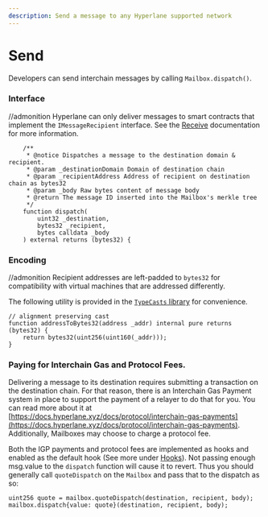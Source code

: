 ```yaml
---
description: Send a message to any Hyperlane supported network
---
```


# Send

Developers can send interchain messages by calling `Mailbox.dispatch()`.

### Interface

//admonition
Hyperlane can only deliver messages to smart contracts that implement the `IMessageRecipient` interface. See the [Receive](./receive.mdx "mention") documentation for more information.

```solidity
    /**
     * @notice Dispatches a message to the destination domain & recipient.
     * @param _destinationDomain Domain of destination chain
     * @param _recipientAddress Address of recipient on destination chain as bytes32
     * @param _body Raw bytes content of message body
     * @return The message ID inserted into the Mailbox's merkle tree
     */
    function dispatch(
        uint32 _destination,
        bytes32 _recipient,
        bytes calldata _body
    ) external returns (bytes32) {
```


### Encoding

//admonition
Recipient addresses are left-padded to `bytes32` for compatibility with virtual machines that are addressed differently.

The following utility is provided in the [`TypeCasts` library](https://github.com/hyperlane-xyz/hyperlane-monorepo/blob/main/solidity/contracts/libs/TypeCasts.sol) for convenience.

```solidity
// alignment preserving cast
function addressToBytes32(address _addr) internal pure returns (bytes32) {
    return bytes32(uint256(uint160(_addr)));
}
```

### Paying for Interchain Gas and Protocol Fees.

Delivering a message to its destination requires submitting a transaction on the destination chain. For that reason, there is an Interchain Gas Payment system in place to support the payment of a relayer to do that for you. You can read more about it at [https://docs.hyperlane.xyz/docs/protocol/interchain-gas-payments](https://docs.hyperlane.xyz/docs/protocol/interchain-gas-payments). Additionally, Mailboxes may choose to charge a protocol fee.

Both the IGP payments and protocol fees are implemented as hooks and enabled as the default hook (See more under [Hooks](../hooks/overview)). Not passing enough msg.value to the `dispatch` function will cause it to revert. Thus you should generally call `quoteDispatch` on the `Mailbox` and pass that to the dispatch as so:

```solidity
uint256 quote = mailbox.quoteDispatch(destination, recipient, body);
mailbox.dispatch{value: quote}(destination, recipient, body);
```
